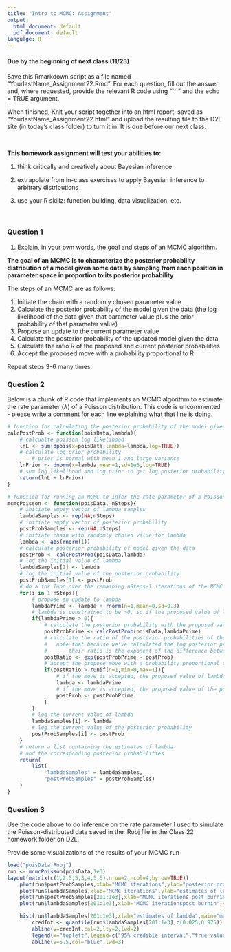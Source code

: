 ```yaml
---
title: "Intro to MCMC: Assignment"
output:
  html_document: default
  pdf_document: default
language: R
---
```


<!-- To render the assignment in Rmarkdown, enter the command below in the R console -->
<!-- rmarkdown::render("Class_22_Assignment_Key.Rmd") -->

#### Due by the beginning of next class (11/23)

Save this Rmarkdown script as a file named “YourlastName_Assignment22.Rmd”. 
For each question, fill out the answer and, where requested, 
provide the relevant R code using "```" and the echo = TRUE argument.

When finished, Knit your script together into an html report, 
saved as “YourlastName_Assignment22.html” and upload the 
resulting file to the D2L site (in today’s class folder) to turn it in. 
It is due before our next class.

\

**This homework assignment will test your abilities to:**

1. think critically and creatively about Bayesian inference

2. extrapolate from in-class exercises to apply Bayesian inference to arbitrary distributions

3. use your R skillz: function building, data visualization, etc.

\

### Question 1

1. Explain, in your own words, the goal and steps of an MCMC algorithm.

**The goal of an MCMC is to characterize the posterior probability distribution 
of a model given some data by sampling from each position in parameter space 
in proportion to its posterior probability**

The steps of an MCMC are as follows:

1. Initiate the chain with a randomly chosen parameter value
2. Calculate the posterior probability of the model given the data 
(the log likelihood of the data given that parameter value plus the prior probability of that parameter value)
3. Propose an update to the current parameter value
4. Calculate the posterior probability of the updated model given the data
5. Calculate the ratio R of the proposed and current posterior probabilities
6. Accept the proposed move with a probability proportional to R

Repeat steps 3-6 many times.

### Question 2

Below is a chunk of R code that implements an MCMC algorithm 
to estimate the rate parameter ($\lambda$) of a Poisson distribution. 
This code is uncommented - please write a comment for each line 
explaining what that line is doing.

```r

# function for calculating the posterior probability of the model given the data
calcPostProb <- function(poisData,lambda){
	# calcualte poisson log likelihood
	lnL <- sum(dpois(x=poisData,lambda=lambda,log=TRUE))
	# calculate log prior probability
		# prior is normal with mean 1 and large variance
	lnPrior <- dnorm(x=lambda,mean=1,sd=1e6,log=TRUE)
	# sum log likelihood and log prior to get log posterior probability, and return
	return(lnL + lnPrior)
}

# function for running an MCMC to infer the rate parameter of a Poisson distribution
mcmcPoisson <- function(poisData, nSteps){
	# initiate empty vector of lambda samples
	lambdaSamples <- rep(NA,nSteps)
	# initiate empty vector of posterior probability
	postProbSamples <- rep(NA,nSteps)
	# initiate chain with randomly chosen value for lambda
	lambda <- abs(rnorm(1))
	# calculate posterior probability of model given the data
	postProb <- calcPostProb(poisData,lambda)
	# log the initial value of lambda
	lambdaSamples[1] <- lambda
	# log the initial value of the posterior probability
	postProbSamples[1] <- postProb
	# do a for loop over the remaining nSteps-1 iterations of the MCMC
	for(i in 1:nSteps){
		# propose an update to lambda
		lambdaPrime <- lambda + rnorm(n=1,mean=0,sd=0.3)
		# lambda is constrained to be >0, so if the proposed value of lambda is negative, reject the move
		if(lambdaPrime > 0){
			# calculate the posterior probability with the proposed value of lambda
			postProbPrime <- calcPostProb(poisData,lambdaPrime)
			# calculate the ratio of the posterior probabilities of the proposed and current model
			#	note that because we've calculated the log posterior probabilities, 
			#		their ratio is the exponent of the difference between them
			postRatio <- exp(postProbPrime - postProb)
			# accept the propose move with a probability proportional to the ratio of the posterior probabilities
			if(postRatio > runif(n=1,min=0,max=1)){
				# if the move is accepted, the proposed value of lambda becomes the current value
				lambda <- lambdaPrime
				# if the move is accepted, the proposed value of the posterior probability becomes the current value
				postProb <- postProbPrime
			}
		}
		# log the current value of lambda
		lambdaSamples[i] <- lambda
		# log the current value of the posterior probability
		postProbSamples[i] <- postProb
	}
	# return a list containing the estimates of lambda
	# and the corresponding posterior probabilities
	return(
		list(
			"lambdaSamples" = lambdaSamples,
			"postProbSamples" = postProbSamples)
	)
}
```


### Question 3

Use the code above to do inference on the rate parameter 
I used to simulate the Poisson-distributed data saved in the 
.Robj file in the Class 22 homework folder on D2L.

Provide some visualizations of the results of your MCMC run

```r
load("poisData.Robj")
run <- mcmcPoisson(poisData,1e3)
layout(matrix(c(1,2,5,5,3,4,5,5),nrow=2,ncol=4,byrow=TRUE))
	plot(run$postProbSamples,xlab="MCMC iterations",ylab="posterior probability")
	plot(run$lambdaSamples,xlab="MCMC iterations",ylab="estimates of lambda")
	plot(run$postProbSamples[201:1e3],xlab="MCMC iterations post burnin",ylab="posterior probability")
	plot(run$lambdaSamples[201:1e3],xlab="MCMC iterationspost burnin",ylab="estimates of lambda")

	hist(run$lambdaSamples[201:1e3],xlab="estimates of lambda",main="marginal posterior distribution of lambda\n(post burn-in)")
		credInt <- quantile(run$lambdaSamples[201:1e3],c(0.025,0.975))
		abline(v=credInt,col=2,lty=2,lwd=2)
		legend(x="topleft",legend=c("95% credible interval","true value"),lty=c(2,1),lwd=c(1,2),col=c(2,4))
		abline(v=5.5,col="blue",lwd=3)
```



